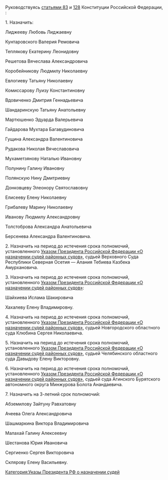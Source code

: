 {{Указ Президента РФ
| НОМЕР          = 1261
| ДАТА           = 25.10.2002
| НАЗВАНИЕ       = О назначении судей верховных судов республик, Краснодарского краевого суда, областных судов, Московского городского суда и судов автономных округов
| ДАТАПУБЛИКАЦИИ = 
| ИСТОЧНИК       = http://www.kremlin.ru/acts/bank/18777
| ДРУГОЕ         = 
| УТРАТИЛ СИЛУ   = 
| ПРЕДЫДУЩИЙ     = 
| СЛЕДУЮЩИЙ      = 
| КАЧЕСТВО       = 
}}<div class="text">

Руководствуясь [[Конституция Российской Федерации#Статья 83|статьями 83]] и [[Конституция Российской Федерации#Статья 128|128]] Конституции Российской Федерации, {{razr|постановляю}}:

1. Назначить:

{{center|судьей Верховного Суда Республики Калмыкия}}

Лиджееву Любовь Лиджаевну

{{center|судьями Верховного Суда Республики Коми}}

Кунтаровского Валерия Ремовича

Теплякову Екатерину Леонидовну

{{center|судьей Верховного Суда Республики Марий Эл}}

Решетова Вячеслава Александровича

{{center|судьей Верховного Суда Удмуртской Республики}}

Коробейникову Людмилу Николаевну

{{center|судьями Верховного Суда Чувашской Республики}}

Евлогиеву Татьяну Николаевну

Комиссарову Луизу Константиновну

{{center|судьей Краснодарского краевого суда}}

Вдовиченко Дмитрия Геннадьевича

{{center|судьей Амурского областного суда}}

Шандаринскую Татьяну Анатольевну

{{center|судьей Белгородского областного суда}}

Мартюшенко Эдуарда Валерьевича

{{center|судьями Волгоградского областного суда}}

Гайдарова Мухтара Багавудиновича

Гущина Александра Валентиновича

{{center|судьями Курского областного суда}}

Рудакова Николая Вячеславовича

Мухаметзянову Наталью Ивановну

Полунину Галину Ивановну

Полянскую Нину Дмитриевну

{{center|судьей Московского городского суда}}

Донковцеву Элеонору Святославовну

{{center|судьей Пермского областного суда}}

Елисееву Елену Николаевну

{{center|судьями Саратовского областного суда}}

Грибалеву Марину Николаевну

Иванову Людмилу Александровну

{{center|судьей Читинского областного суда}}

Толстоброва Александра Анатольевича

{{center|судьей суда Чукотского автономного округа}}

Берсенева Александра Валентиновича.

2. Назначить на период до истечения срока полномочий, установленного [[Указ Президента РФ от 15.05.2000 № 856|Указом Президента Российской Федерации {{nobr|от 15 мая 2000 г.}} {{nobr|№ 856}} «О назначении судей районных судов»]], судьей Верховного Суда Республики Северная Осетия — Алания Тебиева Казбека Амурхановича.

3. Назначить на период до истечения срока полномочий, установленного [[Указ Президента РФ от 05.08.2000 № 1443|Указом Президента Российской Федерации {{nobr|от 5 августа 2000 г.}} {{nobr|№ 1443}} «О назначении судей районных судов»]]:

{{center|судьей Верховного Суда Республики Татарстан}}

Шайхиева Ислама Шакировича

{{center|судьей Краснодарского краевого суда}}

Хахалеву Елену Владимировну.

4. Назначить на период до истечения срока полномочий, установленного [[Указ Президента РФ от 15.07.2000 № 1322|Указом Президента Российской Федерации {{nobr|от 15 июля 2000 г.}} {{nobr|№ 1322}} «О назначении судей районных судов»]], судьей Новгородского областного суда Клюбина Сергея Николаевича.

5. Назначить на период до истечения срока полномочий, установленного [[Указ Президента РФ от 25.12.2000 № 2075|Указом Президента Российской Федерации {{nobr|от 25 декабря 2000 г.}} {{nobr|№ 2075}} «О назначении судей районных судов»]], судьей Челябинского областного суда Давыдову Елену Викторовну.

6. Назначить на период до истечения срока полномочий, установленного [[Указ Президента РФ от 25.03.2000 № 575|Указом Президента Российской Федерации {{nobr|от 25 марта 2000 г.}} {{nobr|№ 575}} «О назначении судей районных судов»]], судьей суда Агинского Бурятского автономного округа Минжурова Болота Анандаевича.

7. Назначить на 3-летний срок полномочий:

{{center|судьей Верховного Суда Республики Башкортостан}}

Абземилову Зайтуну Равхатовну

{{center|судьей Верховного Суда Республики Северная Осетия — Алания}}

Ачеева Олега Александровича

{{center|судьей Верховного Суда Республики Татарстан}}

Шашмаркина Виктора Владимировича

{{center|судьей Краснодарского краевого суда}}

Малахай Галину Алексеевну

{{center|судьей Костромского областного суда}}

Шестанова Юрия Ивановича

{{center|судьей Саратовского областного суда}}

Сергиенко Сергея Викторовича

{{center|судьей суда Чукотского автономного округа}}

Склярову Елену Васильевну.

{{Подпись|Президент Российской Федерации|В.Путин}}

{{left|Москва, Кремль}}
{{left|25 октября 2002 года}}
{{left|№ 1261}}

</div>

[[Категория:Указы Президента РФ о назначении судей]]
